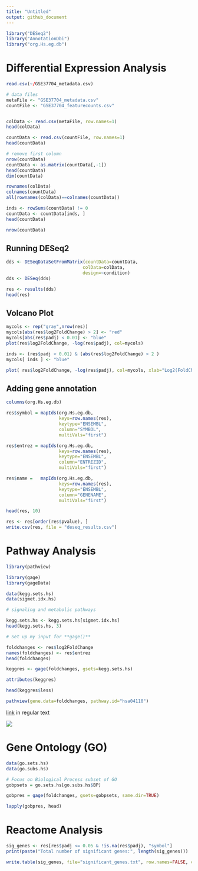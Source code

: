 ```yaml
---
title: "Untitled"
output: github_document
---
```


```r
library("DESeq2")
library("AnnotationDbi")
library("org.Hs.eg.db")
```

# Differential Expression Analysis

```r
read.csv(~/GSE37704_metadata.csv)
```


```r
# data files
metaFile <- "GSE37704_metadata.csv"
countFile <- "GSE37704_featurecounts.csv"


colData <- read.csv(metaFile, row.names=1)
head(colData)

countData <- read.csv(countFile, row.names=1)
head(countData)
```

```r
# remove first column
nrow(countData)
countData <- as.matrix(countData[,-1])
head(countData)
dim(countData)
```

```r
rownames(colData)
colnames(countData)
all(rownames(colData)==colnames(countData))
```

```r
inds <- rowSums(countData) != 0
countData <- countData[inds, ]
head(countData)
```


```r
nrow(countData)
```

## Running DESeq2

```r
dds <- DESeqDataSetFromMatrix(countData=countData,
                             colData=colData,
                             design=~condition)
dds <- DESeq(dds)
```

```r
res <- results(dds)
head(res)
```

## Volcano Plot

```r
mycols <- rep("gray",nrow(res))
mycols[abs(res$log2FoldChange) > 2] <- "red"
mycols[abs(res$padj) < 0.01] <- "blue"
plot(res$log2FoldChange, -log(res$padj), col=mycols)
```


```r
inds <- (res$padj < 0.01) & (abs(res$log2FoldChange) > 2 )
mycols[ inds ] <- "blue"

plot( res$log2FoldChange, -log(res$padj), col=mycols, xlab="Log2(FoldChange)", ylab="-Log(P-value)" )
```

## Adding gene annotation

```r
columns(org.Hs.eg.db)

res$symbol = mapIds(org.Hs.eg.db,
                    keys=row.names(res), 
                    keytype="ENSEMBL",
                    column="SYMBOL",
                    multiVals="first")

res$entrez = mapIds(org.Hs.eg.db,
                    keys=row.names(res),
                    keytype="ENSEMBL",
                    column="ENTREZID",
                    multiVals="first")

res$name =   mapIds(org.Hs.eg.db,
                    keys=row.names(res),
                    keytype="ENSEMBL",
                    column="GENENAME",
                    multiVals="first")

head(res, 10)
```



```r
res <- res[order(res$pvalue), ]
write.csv(res, file = "deseq_results.csv")
```

# Pathway Analysis

```r
library(pathview)
```

```r
library(gage)
library(gageData)
```

```r
data(kegg.sets.hs)
data(sigmet.idx.hs)
```

```r
# signaling and metabolic pathways

kegg.sets.hs <- kegg.sets.hs[sigmet.idx.hs]
head(kegg.sets.hs, 3)
```

```r
# Set up my input for **gage()**

foldchanges <- res$log2FoldChange
names(foldchanges) <- res$entrez
head(foldchanges)
```

```r
keggres <- gage(foldchanges, gsets=kegg.sets.hs)
```

```r
attributes(keggres)
```

```r
head(keggres$less)
```

```r
pathview(gene.data=foldchanges, pathway.id="hsa04110")
```

[link]() in regular text

![](hsa04110.pathview.png)


# Gene Ontology (GO)

```r
data(go.sets.hs)
data(go.subs.hs)

# Focus on Biological Process subset of GO
gobpsets = go.sets.hs[go.subs.hs$BP]

gobpres = gage(foldchanges, gsets=gobpsets, same.dir=TRUE)

lapply(gobpres, head)
```


# Reactome Analysis

```r
sig_genes <- res[res$padj <= 0.05 & !is.na(res$padj), "symbol"]
print(paste("Total number of significant genes:", length(sig_genes)))
```

```r
write.table(sig_genes, file="significant_genes.txt", row.names=FALSE, col.names=FALSE, quote=FALSE)
```





